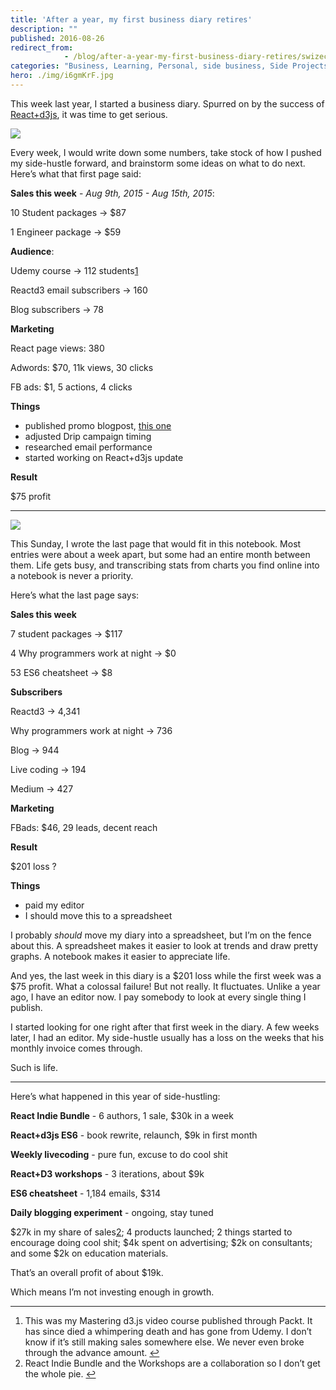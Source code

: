 ```yaml
---
title: 'After a year, my first business diary retires'
description: ""
published: 2016-08-26
redirect_from: 
            - /blog/after-a-year-my-first-business-diary-retires/swizec/6978
categories: "Business, Learning, Personal, side business, Side Projects"
hero: ./img/i6gmKrF.jpg
---
```

This week last year, I started a business diary. Spurred on by the success of [React+d3js](https://swizec.com/reactd3js), it was time to get serious.

![](./img/i6gmKrF.jpg)

Every week, I would write down some numbers, take stock of how I pushed my side-hustle forward, and brainstorm some ideas on what to do next. Here’s what that first page said:

**Sales this week** - _Aug 9th, 2015 - Aug 15th, 2015_:

10 Student packages -&gt; \$87

1 Engineer package -&gt; \$59

**Audience**:

Udemy course -&gt; 112 students[1](#fn1-1729 "see footnote")

Reactd3 email subscribers -&gt; 160

Blog subscribers -&gt; 78

**Marketing**

React page views: 380

Adwords: \$70, 11k views, 30 clicks

FB ads: \$1, 5 actions, 4 clicks

**Things**

- published promo blogpost, [this one](https://swizec.com/blog/using-react-in-the-real-world/swizec/6710)
- adjusted Drip campaign timing
- researched email performance
- started working on React+d3js update

**Result**

\$75 profit

---

![](./img/i6gmKrF.jpg)

This Sunday, I wrote the last page that would fit in this notebook. Most entries were about a week apart, but some had an entire month between them. Life gets busy, and transcribing stats from charts you find online into a notebook is never a priority.

Here’s what the last page says:

**Sales this week**

7 student packages -&gt; \$117

4 Why programmers work at night -&gt; \$0

53 ES6 cheatsheet -&gt; \$8

**Subscribers**

Reactd3 -&gt; 4,341

Why programmers work at night -&gt; 736

Blog -&gt; 944

Live coding -&gt; 194

Medium -&gt; 427

**Marketing**

FBads: \$46, 29 leads, decent reach

**Result**

\$201 loss ?

**Things**

- paid my editor
- I should move this to a spreadsheet

I probably _should_ move my diary into a spreadsheet, but I’m on the fence about this. A spreadsheet makes it easier to look at trends and draw pretty graphs. A notebook makes it easier to appreciate life.

And yes, the last week in this diary is a $201 loss while the first week was a $75 profit. What a colossal failure! But not really. It fluctuates. Unlike a year ago, I have an editor now. I pay somebody to look at every single thing I publish.

I started looking for one right after that first week in the diary. A few weeks later, I had an editor. My side-hustle usually has a loss on the weeks that his monthly invoice comes through.

Such is life.

---

Here’s what happened in this year of side-hustling:

**React Indie Bundle** - 6 authors, 1 sale, \$30k in a week

**React+d3js ES6** - book rewrite, relaunch, \$9k in first month

**Weekly livecoding** - pure fun, excuse to do cool shit

**React+D3 workshops** - 3 iterations, about \$9k

**ES6 cheatsheet** - 1,184 emails, \$314

**Daily blogging experiment** - ongoing, stay tuned

$27k in my share of sales[2](#fn2-1729 "see footnote"); 4 products launched; 2 things started to encourage doing cool shit; $4k spent on advertising; $2k on consultants; and some $2k on education materials.

That’s an overall profit of about \$19k.

Which means I’m not investing enough in growth.

---

1. This was my Mastering d3.js video course published through Packt. It has since died a whimpering death and has gone from Udemy. I don’t know if it’s still making sales somewhere else. We never even broke through the advance amount. [↩︎](#fnr1-1729 "return to article")
2. React Indie Bundle and the Workshops are a collaboration so I don’t get the whole pie. [↩︎](#fnr2-1729 "return to article")
